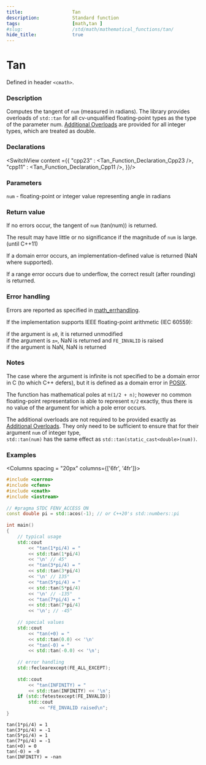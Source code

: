```yaml
---
title:                  Tan
description:            Standard function
tags:                   [math,tan ]
#slug:                  /std/math/mathematical_functions/tan/
hide_title:             true
---
```




# Tan

Defined in header `<cmath>`.

### Description

Computes the tangent of <code>num</code> (measured in radians). The library provides overloads of `std::tan` for all cv-unqualified floating-point types as the type of the parameter num. <Since v='cpp23'></Since>
<a href='#declarations'>Additional Overloads</a> are provided for all integer types, which are treated as <span class='col-lb'>double</span>. <Since v='cpp11'></Since>



### Declarations

<SwitchView content ={{
    "cpp23" : <Tan_Function_Declaration_Cpp23 />,
    "cpp11" : <Tan_Function_Declaration_Cpp11 />,
}}/>


### Parameters
 
<code>num</code>	-	floating-point or integer value representing angle in radians

### Return value

If no errors occur, the tangent of <code>num</code> (tan(num)) is returned.

The result may have little or no significance if the magnitude of <code>num</code> is large. (until C++11)

If a domain error occurs, an implementation-defined value is returned (NaN where supported).

If a range error occurs due to underflow, the correct result (after rounding) is returned.

### Error handling

Errors are reported as specified in <a href='/docs/std/math/math_errhandling'>math_errhandling</a>.

If the implementation supports IEEE floating-point arithmetic (IEC 60559):

if the argument is `±0`, it is returned unmodified <br/>
if the argument is `±∞`, NaN is returned and `FE_INVALID` is raised<br/>
if the argument is NaN, NaN is returned<br/>

### Notes
The case where the argument is infinite is not specified to be a domain error in C (to which C++ defers), but it is defined as a domain error in 
[POSIX](https://pubs.opengroup.org/onlinepubs/9699919799/functions/tan.html).

The function has mathematical poles at `π(1/2 + n)`; however no common floating-point representation is able to represent `π/2` exactly,
 thus there is no value of the argument for which a pole error occurs.

The additional overloads are not required to be provided exactly as <a href='#declarations'>Additional Overloads</a>.
They only need to be sufficient to ensure that for their argument <code>num</code> of integer type, <br/>
`std::tan(num)` has the same effect as `std::tan(static_cast<double>(num))`.

### Examples



<Columns spacing = "20px" columns={['6fr', '4fr']}>
<div>

```cpp
#include <cerrno>
#include <cfenv>
#include <cmath>
#include <iostream>
 
// #pragma STDC FENV_ACCESS ON
const double pi = std::acos(-1); // or C++20's std::numbers::pi
 
int main()
{
    // typical usage
    std::cout 
        << "tan(1*pi/4) = " 
        << std::tan(1*pi/4) 
        << '\n' // 45°
        << "tan(3*pi/4) = " 
        << std::tan(3*pi/4) 
        << '\n' // 135°
        << "tan(5*pi/4) = " 
        << std::tan(5*pi/4) 
        << '\n' // -135°
        << "tan(7*pi/4) = " 
        << std::tan(7*pi/4) 
        << '\n'; // -45°
 
    // special values
    std::cout 
        << "tan(+0) = " 
        << std::tan(0.0) << '\n'
        << "tan(-0) = " 
        << std::tan(-0.0) << '\n';
 
    // error handling
    std::feclearexcept(FE_ALL_EXCEPT);
 
    std::cout 
        << "tan(INFINITY) = " 
        << std::tan(INFINITY) << '\n';
    if (std::fetestexcept(FE_INVALID))
        std::cout 
            << "FE_INVALID raised\n";
}

```

</div>

<div>

```plaintext title="Possible Result"
tan(1*pi/4) = 1
tan(3*pi/4) = -1
tan(5*pi/4) = 1
tan(7*pi/4) = -1
tan(+0) = 0
tan(-0) = -0
tan(INFINITY) = -nan
```

</div>
</Columns>
